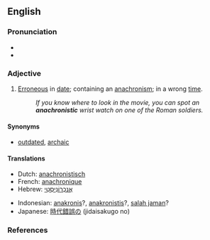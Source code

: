 ==English==

===Pronunciation===
*{{IPA|/əˌnækrəˈnɪstɪk/}}
*{{audio|en-us-anachronistic.ogg|Audio (US)}}

===Adjective===
{{en-adj}}

# [[erroneous|Erroneous]] in [[date]]; containing an [[anachronism]]; in a wrong [[time]].
#:''If you know where to look in the movie, you can spot an '''anachronistic''' wrist watch on one of the Roman soldiers.''

====Synonyms====
*[[outdated]], [[archaic]]

====Translations====
{{top}}
*Dutch: [[anachronistisch]]
*French: [[anachronique]]
*Hebrew: [[אנכרוניסטי|אֲנַכְרוֹנִיסְטִי]]
{{mid}}
*Indonesian: [[anakronis]]?, [[anakronistis]]?, [[salah jaman]]?
*Japanese: [[時代錯誤の]] (jidaisakugo no)
{{bottom}}

===References===
{{R:Century 1911}}
{{R:Webster 1913}}